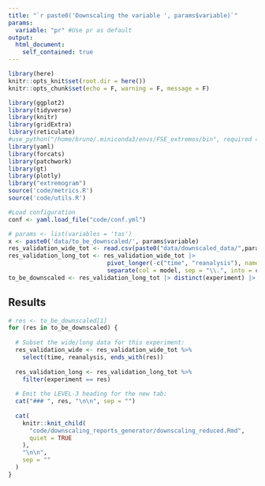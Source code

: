```yaml
---
title: "`r paste0('Downscaling the variable ', params$variable)`"
params:
  variable: "pr" #Use pr as default
output:
  html_document:
    self_contained: true
---
```


```r
library(here)
knitr::opts_knit$set(root.dir = here())
knitr::opts_chunk$set(echo = F, warning = F, message = F)
```

```r
library(ggplot2)
library(tidyverse)
library(knitr)
library(gridExtra)
library(reticulate)
#use_python("/home/bruno/.miniconda3/envs/FSE_extremos/bin", required = TRUE)
library(yaml)
library(forcats)
library(patchwork)
library(gt)
library(plotly)
library("extremogram")
source('code/metrics.R')
source('code/utils.R')

#Load configuration
conf <- yaml.load_file("code/conf.yml")
```

```r
# params <- list(variables = 'tas')
x <- paste0('data/to_be_downscaled/', params$variable)
res_validation_wide_tot <- read.csv(paste0("data/downscaled_data/",params$variable,".csv"))
res_validation_long_tot <- res_validation_wide_tot |> 
                            pivot_longer(-c("time", "reanalysis"), names_to="model", values_to="value") |>
                            separate(col = model, sep = "\\.", into = c("model", "experiment"), extra = "merge")
to_be_downscaled <- res_validation_long_tot |> distinct(experiment) |> pull(experiment)
```

## Results {.tabset}

```r
# res <- to_be_downscaled[1]
for (res in to_be_downscaled) {
  
  # Subset the wide/long data for this experiment:
  res_validation_wide <- res_validation_wide_tot %>%
    select(time, reanalysis, ends_with(res))
  
  res_validation_long <- res_validation_long_tot %>%
    filter(experiment == res)
  
  # Emit the LEVEL‑3 heading for the new tab:
  cat("### ", res, "\n\n", sep = "")
  
  cat(
    knitr::knit_child(
      "code/downscaling_reports_generator/downscaling_reduced.Rmd",
      quiet = TRUE
    ),
    "\n\n",
    sep = ""
  )
}
```
